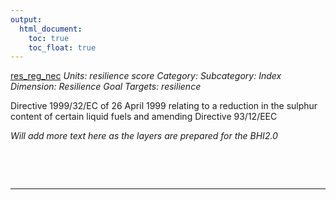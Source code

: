 ```yaml
---
output:
  html_document:
    toc: true
    toc_float: true
---
```


[res_reg_nec](https://github.com/OHI-Science/bhi/blob/master/baltic/layers/res_reg_nec_bhi2015.csv)
*Units: resilience score*
*Category:*
*Subcategory:*
*Index Dimension: Resilience*
*Goal Targets: resilience*

Directive 1999/32/EC of 26 April 1999 relating to a reduction in the sulphur content of certain liquid fuels and amending Directive 93/12/EEC

*Will add more text here as the layers are prepared for the BHI2.0*

<br>



<br>

--- 
